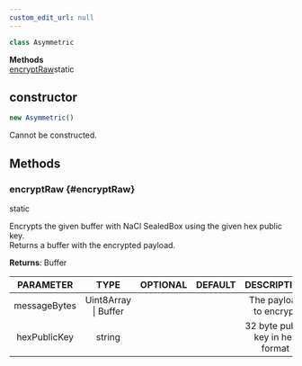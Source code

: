 ```yaml
---
custom_edit_url: null
---
```


```ts
class Asymmetric
```

<div>

</div>

<div className="container">
  <div className="row mb-2"><div className="col col--12"><strong>Methods</strong></div></div>
  <div className="row"><div className="col col--12"><a href="#encryptRaw">encryptRaw</a><span className="badge badge--info margin-left--sm">static</span></div></div>
</div>

## constructor
```ts
new Asymmetric()
```

<div>

</div>

Cannot be constructed.

## Methods
### encryptRaw {#encryptRaw}

<div>
  <span className="badge badge--info">static</span>
</div>

Encrypts the given buffer with NaCl SealedBox using the given hex public key.<br />Returns a buffer with the encrypted payload.

**Returns**: Buffer

|PARAMETER|TYPE|OPTIONAL|DEFAULT|DESCRIPTION|
|:---:|:---:|:---:|:---:|:---:|
|messageBytes|Uint8Array \| Buffer|||The payload to encrypt|
|hexPublicKey|string|||32 byte public key in hex format|

